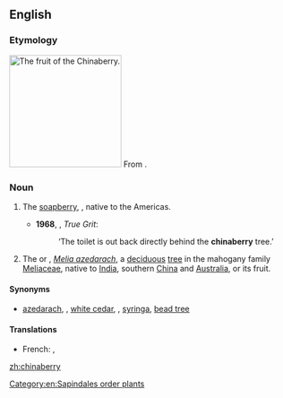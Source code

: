 ==English==
{{wikipedia}}
===Etymology===
[[Image:Chinaberries1.jpg|thumb|right|200px|The fruit of the Chinaberry.]]
From {{compound|China|berry|lang=en}}.

===Noun===
{{en-noun|chinaberries}}

# {{lb|en|US}} The [[soapberry]], {{taxlink|Sapindus saponaria|species|noshow=1}}, native to the Americas.
#*'''1968''', {{w|Charles Portis}}, ''True Grit'':
#*:‘The toilet is out back directly behind the '''chinaberry''' tree.’
# {{lb|en|US}} The {{vern|China tree}} or {{vern|azedarac}}, ''[[Melia azedarach]]'', a [[deciduous]] [[tree]] in the mahogany family [[Meliaceae]], native to [[India]], southern [[China]] and [[Australia]], or its fruit.

====Synonyms====
* {{sense|Melia azedarach}} [[azedarach]], {{vern|Persian lilac|pedia=1}}, [[white cedar]], {{vern|cape lilac}}, [[syringa]], [[bead tree]]

====Translations====
{{trans-top|tree, ''Melia azedarach''}}
* French: {{t+|fr|lilas de Perse|m}}, {{t+|fr|azédarach|m}}
{{trans-mid}}
{{trans-bottom}}

[[Category:en:Sapindales order plants]]

[[zh:chinaberry]]